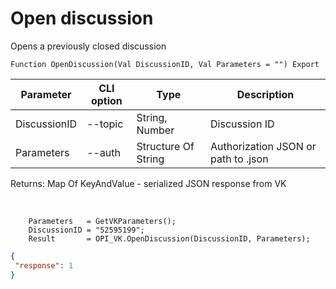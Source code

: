 ﻿---
sidebar_position: 3
---


# Open discussion
 Opens a previously closed discussion



`Function OpenDiscussion(Val DiscussionID, Val Parameters = "") Export`

  | Parameter | CLI option | Type | Description |
  |-|-|-|-|
  | DiscussionID | --topic | String, Number | Discussion ID |
  | Parameters | --auth | Structure Of String | Authorization JSON or path to .json |

  
  Returns:  Map Of KeyAndValue - serialized JSON response from VK

<br/>




```bsl title="Code example"
    Parameters   = GetVKParameters();
    DiscussionID = "52595199";
    Result       = OPI_VK.OpenDiscussion(DiscussionID, Parameters);
```
 



```json title="Result"
{
 "response": 1
}
```
